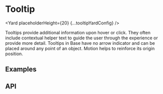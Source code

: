 




# Tooltip

<Yard placeholderHeight={20} {...tooltipYardConfig} />

Tooltips provide additional information upon hover or click. They often include
contextual helper text to guide the user through the experience or provide more detail.
Tooltips in Base have no arrow indicator and can be placed around any point of an object.
Motion helps to reinforce its origin position.

## Examples

<Example title="Tooltip stateful example" path="tooltip/examples/stateful.js">
  <Stateful />
</Example>
<Example title="Tooltip stateful example with complex content" path="tooltip/examples/stateful-complex-content.js">
  <StatefulComplexContent />
</Example>
<Example title="Tooltip size variants" path="tooltip/examples/size.js">
  <Size />
</Example>
<Example title="Tooltip with Label" path="tooltip/examples/with-label.js">
  <WithLabel />
</Example>

## API

<ApiTable
  title="Tooltip props"
  config={tooltipYardConfig}
/>
<ImplementationLink componentPath="tooltip" />
<Exports component={TooltipExports} title="Tooltip exports" path="spaceweb/tooltip" cheatsheet={false} />
